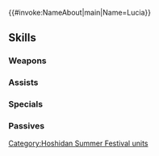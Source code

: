 {{#invoke:NameAbout|main|Name=Lucia}}{{HeroPage Tabs}}
{{Hero Infobox
|Name=Lucia
|Title=Loyalty Enrobed
|WeaponType=Blue Lance
|MoveType=Infantry
|Origin=Fire Emblem: Path of Radiance
|Gender=Female
|actorEN=AmaLee
|actorJP=田中理恵
|artist=鈴木理華
|additionDate=August 6, 2024
|releaseDate=August 7, 2024
|cv1=8
|cv2=200200
|TagID=浴衣ルキノ
|InternalID=1128
|Properties=special
|description=Lucia is a loyal retainer to Elincia in Crimea. Her work has brought her to the summer festival, wearing an elegant yukata. Appears in Fire Emblem: Path of Radiance.
}}
{{Stats Page
|Lv1HP=19|Lv1ATK=12|Lv1SPD=13|Lv1DEF=4|Lv1RES=8
|GRHP=50|GRATK=70|GRSPD=75|GRDEF=60|GRRES=60
}}
==Skills==
===Weapons===
{{Weapons Table
|weapon1=Iron Lance
|weapon1Default=1
|weapon1Unlock=1
|weapon2=Steel Lance
|weapon2Default=2
|weapon2Unlock=2
|weapon3=Silver Lance
|weapon3Default=4
|weapon3Unlock=3
|weapon4=Breezy Spear
|weapon4Default=5
|weapon4Unlock=5
}}
===Assists===
{{Assists Table
|assist1=Rally Speed
|assist1Default=4
|assist1Unlock=3
|assist2=Rally Up Spd
|assist2Unlock=4
|assist3=Rally Up Spd+
|assist3Unlock=5
}}
===Specials===
{{Specials Table}}
===Passives===
{{Passives Table
|passiveB1=Atk/Spd Bulwark 1
|passiveB2=Atk/Spd Bulwark 2
|passiveB3=Atk/Spd Bulwark 3
|passiveB4=A/S Bulwark 4
|passiveB1Unlock=2
|passiveB2Unlock=3
|passiveB3Unlock=4
|passiveB4Unlock=5
|passiveC1=Canto Control 1
|passiveC2=Canto Control 2
|passiveC3=Canto Control 3
|passiveC4=Firm Canto Curb
|passiveC1Unlock=2
|passiveC2Unlock=3
|passiveC3Unlock=4
|passiveC4Unlock=5
}}
{{Heroes Navbox}}
[[Category:Hoshidan Summer Festival units]]